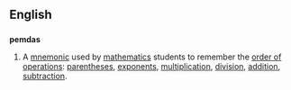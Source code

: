 ==English==

==={{initialism}}===
'''pemdas'''

# A [[mnemonic]] used by [[mathematics]] students to remember the [[order of operations]]: [[parentheses]], [[exponent]]s, [[multiplication]], [[division]], [[addition]], [[subtraction]].